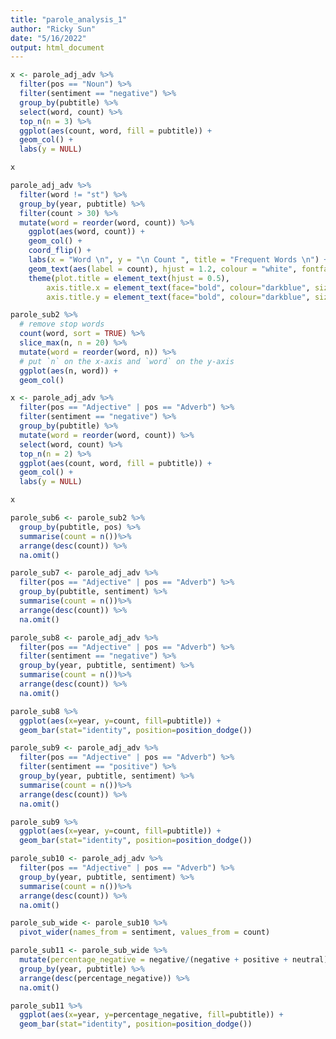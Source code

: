 ```yaml
---
title: "parole_analysis_1"
author: "Ricky Sun"
date: "5/16/2022"
output: html_document
---
```


```r
x <- parole_adj_adv %>%
  filter(pos == "Noun") %>%
  filter(sentiment == "negative") %>%
  group_by(pubtitle) %>%
  select(word, count) %>%
  top_n(n = 3) %>%
  ggplot(aes(count, word, fill = pubtitle)) +
  geom_col() +
  labs(y = NULL)

x
```
```r
parole_adj_adv %>% 
  filter(word != "st") %>%
  group_by(year, pubtitle) %>%
  filter(count > 30) %>% 
  mutate(word = reorder(word, count)) %>% 
    ggplot(aes(word, count)) + 
    geom_col() +
    coord_flip() +
    labs(x = "Word \n", y = "\n Count ", title = "Frequent Words \n") +
    geom_text(aes(label = count), hjust = 1.2, colour = "white", fontface = "bold") +
    theme(plot.title = element_text(hjust = 0.5), 
        axis.title.x = element_text(face="bold", colour="darkblue", size = 12),
        axis.title.y = element_text(face="bold", colour="darkblue", size = 12))

```


```r
parole_sub2 %>%
  # remove stop words
  count(word, sort = TRUE) %>%
  slice_max(n, n = 20) %>%
  mutate(word = reorder(word, n)) %>%
  # put `n` on the x-axis and `word` on the y-axis
  ggplot(aes(n, word)) +
  geom_col()
```


```r
x <- parole_adj_adv %>%
  filter(pos == "Adjective" | pos == "Adverb") %>%
  filter(sentiment == "negative") %>%
  group_by(pubtitle) %>%
  mutate(word = reorder(word, count)) %>%
  select(word, count) %>%
  top_n(n = 2) %>%
  ggplot(aes(count, word, fill = pubtitle)) +
  geom_col() +
  labs(y = NULL)

x
```



```r
parole_sub6 <- parole_sub2 %>%
  group_by(pubtitle, pos) %>%
  summarise(count = n())%>%
  arrange(desc(count)) %>%
  na.omit()
```

```r
parole_sub7 <- parole_adj_adv %>%
  filter(pos == "Adjective" | pos == "Adverb") %>%
  group_by(pubtitle, sentiment) %>%
  summarise(count = n())%>%
  arrange(desc(count)) %>%
  na.omit()
```

```r
parole_sub8 <- parole_adj_adv %>%
  filter(pos == "Adjective" | pos == "Adverb") %>%
  filter(sentiment == "negative") %>%
  group_by(year, pubtitle, sentiment) %>%
  summarise(count = n())%>%
  arrange(desc(count)) %>%
  na.omit()

parole_sub8 %>%
  ggplot(aes(x=year, y=count, fill=pubtitle)) +
  geom_bar(stat="identity", position=position_dodge())
```

```r
parole_sub9 <- parole_adj_adv %>%
  filter(pos == "Adjective" | pos == "Adverb") %>%
  filter(sentiment == "positive") %>%
  group_by(year, pubtitle, sentiment) %>%
  summarise(count = n())%>%
  arrange(desc(count)) %>%
  na.omit()

parole_sub9 %>%
  ggplot(aes(x=year, y=count, fill=pubtitle)) +
  geom_bar(stat="identity", position=position_dodge())
```

```r
parole_sub10 <- parole_adj_adv %>%
  filter(pos == "Adjective" | pos == "Adverb") %>%
  group_by(year, pubtitle, sentiment) %>%
  summarise(count = n())%>%
  arrange(desc(count)) %>%
  na.omit()
```

```r
parole_sub_wide <- parole_sub10 %>%
  pivot_wider(names_from = sentiment, values_from = count)
```

```r
parole_sub11 <- parole_sub_wide %>%
  mutate(percentage_negative = negative/(negative + positive + neutral)) %>%
  group_by(year, pubtitle) %>%
  arrange(desc(percentage_negative)) %>%
  na.omit()

parole_sub11 %>%
  ggplot(aes(x=year, y=percentage_negative, fill=pubtitle)) +
  geom_bar(stat="identity", position=position_dodge())
```









